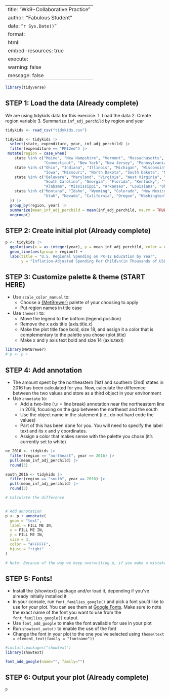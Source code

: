 ---
title: "Wk9-Collaborative Practice"
author: "Fabulous Student"
date: "`r Sys.Date()`"
format:
  html:
    embed-resources: true
execute:
    warning: false
    message: false
-

```r
library(tidyverse)
```

## STEP 1: Load the data (Already complete)
We are using tidykids data for this exercise.
1. Load the data
2. Create region variable
3. Summarize `inf_adj_perchild` by region and year

```r
tidykids <- read_csv("tidykids.csv")

tidykids <- tidykids |>
  select(state, expenditure, year, inf_adj_perchild) |>
  filter(expenditure == "PK12ed") |>
 mutate(region = case_when(
    state %in% c("Maine", "New Hampshire", "Vermont", "Massachusetts", "Rhode Island",
                 "Connecticut", "New York", "New Jersey", "Pennsylvania") ~ "northeast",
    state %in% c("Ohio", "Indiana", "Illinois", "Michigan", "Wisconsin", "Minnesota",
                 "Iowa", "Missouri", "North Dakota", "South Dakota", "Nebraska", "Kansas") ~ "midwest",
    state %in% c("Delaware", "Maryland", "Virginia", "West Virginia", "North Carolina",
                 "South Carolina", "Georgia", "Florida", "Kentucky", "Tennessee",
                 "Alabama", "Mississippi", "Arkansas", "Louisiana", "Oklahoma", "Texas", "District of Columbia") ~ "south",
    state %in% c("Montana", "Idaho", "Wyoming", "Colorado", "New Mexico", "Arizona",
                 "Utah", "Nevada", "California", "Oregon", "Washington", "Hawaii", "Alaska") ~ "west"
  )) |>
  group_by(region, year) |>
  summarize(mean_inf_adj_perchild = mean(inf_adj_perchild, na.rm = TRUE)) |>
  ungroup()
```

## STEP 2: Create initial plot (Already complete)

```r
p <- tidykids |>
  ggplot(aes(x = as.integer(year), y = mean_inf_adj_perchild, color = region)) +
  geom_line(aes(group = region)) +
  labs(title = "U.S. Regional Spending on PK-12 Education by Year",
       y = "Inflation-Adjusted Spending Per Child\n(in Thousands of USD)")
```

## STEP 3: Customize palette & theme (START HERE)
- Use `scale_color_manual` to:
    - Choose a [{MetBrewer}](https://github.com/BlakeRMills/MetBrewer) palette of your choosing to apply
    - Put region names in title case
- Use `theme()` to:
    - Move the legend to the bottom (legend.position)
    - Remove the x axis title (axis.title.x)
    - Make the plot title face bold, size 18, and assign it a color that is complementary to the palette you chose (plot.title)
    - Make x and y axis text bold and size 14 (axis.text)

```r
library(MetBrewer)
# p <- p + 

```

## STEP 4: Add annotation
- The amount spent by the northeastern (1st)  and southern (2nd) states in 2016 has been calculated for you. Now, calculate the difference between the two values and store as a third object in your environment
- Use `annotate` to:
    - Add a two-line (`\n` = line break) annotation near the northeastern line in 2016, focusing on the gap between the northeast and the south
    - Use the object name in the statement (i.e., do not hard code the values)
    - Part of this has been done for you. You will need to specify the label text and its x and y coordinates.
    - Assign a color that makes sense with the palette you chose (it's currently set to white)
    
```r
ne_2016 <- tidykids |>
  filter(region == "northeast", year == 2016) |>
  pull(mean_inf_adj_perchild) |>
  round(3)

south_2016 <- tidykids |>
  filter(region == "south", year == 2016) |>
  pull(mean_inf_adj_perchild) |>
  round(3)

# Calculate the difference


# Add annotation
p <- p + annotate(
  geom = "text",
  label = FILL ME IN,
  x = FILL ME IN,
  y = FILL ME IN,
  size = 3,
  color = "#FFFFFF",
  hjust = "right"
)

# Note: Because of the way we keep overwriting p, if you make a mistake, you will want to go back and re-run steps 2 and 3 before re-running this code chunk. This is why I typically write plots all in one call, but I wanted to break it up for this exercise.
```

## STEP 5: Fonts!
- Install the {showtext} package and/or load it, depending if you've already initially installed it
- In your console, run `font_families_google()` and pick a font you'd like to use for your plot. You can see them at [Google Fonts](fonts.google.com). Make sure to note the exact name of the font you want to use from the `font_families_google()` output.
- Use `font_add_google` to make the font available for use in your plot
- Run `showtext_auto()` to enable the use of the font
- Change the font in your plot to the one you've selected using `theme(text = element_text(family = "fontname"))`

```r
#install.packages("showtext")
library(showtext)

font_add_google(name="", family="")

```


## STEP 6: Output your plot (Already complete)

```r
p
```